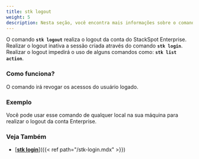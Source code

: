 ```yaml
---
title: stk logout
weight: 5
description: Nesta seção, você encontra mais informações sobre o comando 'stk logout'.
---
```


O comando **`stk logout`** realiza o logout da conta do StackSpot Enterprise. Realizar o logout inativa a sessão criada através do comando **`stk login`**. 
Realizar o logout impedirá o uso de alguns comandos como: **`stk list action`**.

### **Como funciona?**
O comando irá revogar os acessos do usuário logado.

### **Exemplo**
Você pode usar esse comando de qualquer local na sua máquina para realizar o logout da conta Enterprise.

<!--TODO Gif ![](/v3.0.0/gifs/list-stack.gif)-->

### **Veja Também**
- [<ins>**stk login**</ins>]({{< ref path="/stk-login.mdx" >}})